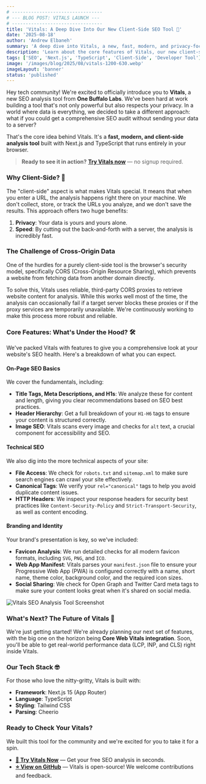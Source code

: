 ```yaml
---
# ---------------------------------
# --- BLOG POST: VITALS LAUNCH ---
# ---------------------------------
title: 'Vitals: A Deep Dive Into Our New Client-Side SEO Tool 🚀'
date: '2025-08-18'
author: 'Andrew Elbaneh'
summary: 'A deep dive into Vitals, a new, fast, modern, and privacy-focused client-side SEO analysis tool from One Buffalo Labs.'
description: 'Learn about the core features of Vitals, our new client-side SEO analysis tool. We cover on-page basics, technical SEO, branding analysis, our privacy-first approach, and a sneak peek at upcoming features like Core Web Vitals integration.'
tags: ['SEO', 'Next.js', 'TypeScript', 'Client-Side', 'Developer Tool']
image: '/images/blog/2025/08/vitals-1200-630.webp'
imageLayout: 'banner'
status: 'published'
---
```


Hey tech community! We're excited to officially introduce you to **Vitals**, a new SEO analysis tool from **One Buffalo Labs**. We've been hard at work building a tool that's not only powerful but also respects your privacy. In a world where data is everything, we decided to take a different approach: what if you could get a comprehensive SEO audit without sending your data to a server?

That's the core idea behind Vitals. It's a **fast, modern, and client-side analysis tool** built with Next.js and TypeScript that runs entirely in your browser.

> **Ready to see it in action?** [**Try Vitals now**](https://vitals.onebuffalolabs.com) — no signup required.

### Why Client-Side? 🤔

The "client-side" aspect is what makes Vitals special. It means that when you enter a URL, the analysis happens right there on your machine. We don't collect, store, or track the URLs you analyze, and we don't save the results. This approach offers two huge benefits:

1.  **Privacy**: Your data is yours and yours alone.
2.  **Speed**: By cutting out the back-and-forth with a server, the analysis is incredibly fast.

### The Challenge of Cross-Origin Data

One of the hurdles for a purely client-side tool is the browser's security model, specifically CORS (Cross-Origin Resource Sharing), which prevents a website from fetching data from another domain directly.

To solve this, Vitals uses reliable, third-party CORS proxies to retrieve website content for analysis. While this works well most of the time, the analysis can occasionally fail if a target server blocks these proxies or if the proxy services are temporarily unavailable. We're continuously working to make this process more robust and reliable.

### Core Features: What's Under the Hood? 🛠️

We've packed Vitals with features to give you a comprehensive look at your website's SEO health. Here's a breakdown of what you can expect.

#### On-Page SEO Basics

We cover the fundamentals, including:

- **Title Tags, Meta Descriptions, and H1s**: We analyze these for content and length, giving you clear recommendations based on SEO best practices.
- **Header Hierarchy**: Get a full breakdown of your `H1-H6` tags to ensure your content is structured correctly.
- **Image SEO**: Vitals scans every image and checks for `alt` text, a crucial component for accessibility and SEO.

#### Technical SEO

We also dig into the more technical aspects of your site:

- **File Access**: We check for `robots.txt` and `sitemap.xml` to make sure search engines can crawl your site effectively.
- **Canonical Tags**: We verify your `rel="canonical"` tags to help you avoid duplicate content issues.
- **HTTP Headers**: We inspect your response headers for security best practices like `Content-Security-Policy` and `Strict-Transport-Security`, as well as content encoding.

#### Branding and Identity

Your brand's presentation is key, so we've included:

- **Favicon Analysis**: We run detailed checks for all modern favicon formats, including `SVG`, `PNG`, and `ICO`.
- **Web App Manifest**: Vitals parses your `manifest.json` file to ensure your Progressive Web App (PWA) is configured correctly with a name, short name, theme color, background color, and the required icon sizes.
- **Social Sharing**: We check for Open Graph and Twitter Card meta tags to make sure your content looks great when it's shared on social media.

![Vitals SEO Analysis Tool Screenshot](/images/blog/2025/08/vitals-screenshot.webp)

### What's Next? The Future of Vitals 🔮

We're just getting started! We're already planning our next set of features, with the big one on the horizon being **Core Web Vitals integration**. Soon, you'll be able to get real-world performance data (LCP, INP, and CLS) right inside Vitals.

### Our Tech Stack 🤓

For those who love the nitty-gritty, Vitals is built with:

- **Framework**: Next.js 15 (App Router)
- **Language**: TypeScript
- **Styling**: Tailwind CSS
- **Parsing**: Cheerio

### Ready to Check Your Vitals?

We built this tool for the community and we're excited for you to take it for a spin.

- **[🚀 Try Vitals Now](https://vitals.onebuffalolabs.com)** — Get your free SEO analysis in seconds.
- **[⭐ View on GitHub](https://github.com/OneBuffaloLabs/vitals)** — Vitals is open-source! We welcome contributions and feedback.
